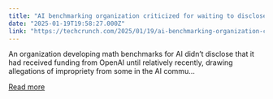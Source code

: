 ```yaml
---
title: "AI benchmarking organization criticized for waiting to disclose funding from OpenAI"
date: "2025-01-19T19:58:27.000Z"
link: "https://techcrunch.com/2025/01/19/ai-benchmarking-organization-criticized-for-waiting-to-disclose-funding-from-openai/"
---
```


An organization developing math benchmarks for AI didn&#8217;t disclose that it had received funding from OpenAI until relatively recently, drawing allegations of impropriety from some in the AI commu...

[Read more](https://techcrunch.com/2025/01/19/ai-benchmarking-organization-criticized-for-waiting-to-disclose-funding-from-openai/)
